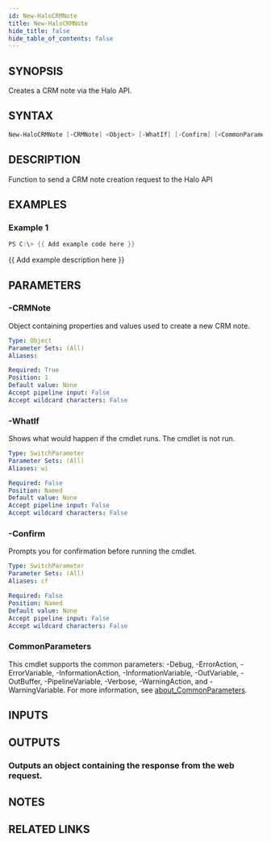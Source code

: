 ```yaml
---
id: New-HaloCRMNote
title: New-HaloCRMNote
hide_title: false
hide_table_of_contents: false
---
```


## SYNOPSIS

Creates a CRM note via the Halo API.

## SYNTAX

```powershell
New-HaloCRMNote [-CRMNote] <Object> [-WhatIf] [-Confirm] [<CommonParameters>]
```

## DESCRIPTION

Function to send a CRM note creation request to the Halo API

## EXAMPLES

### Example 1

```powershell
PS C:\> {{ Add example code here }}
```

{{ Add example description here }}

## PARAMETERS

### -CRMNote

Object containing properties and values used to create a new CRM note.

```yaml
Type: Object
Parameter Sets: (All)
Aliases:

Required: True
Position: 1
Default value: None
Accept pipeline input: False
Accept wildcard characters: False
```

### -WhatIf

Shows what would happen if the cmdlet runs.
The cmdlet is not run.

```yaml
Type: SwitchParameter
Parameter Sets: (All)
Aliases: wi

Required: False
Position: Named
Default value: None
Accept pipeline input: False
Accept wildcard characters: False
```

### -Confirm

Prompts you for confirmation before running the cmdlet.

```yaml
Type: SwitchParameter
Parameter Sets: (All)
Aliases: cf

Required: False
Position: Named
Default value: None
Accept pipeline input: False
Accept wildcard characters: False
```

### CommonParameters

This cmdlet supports the common parameters: -Debug, -ErrorAction, -ErrorVariable, -InformationAction, -InformationVariable, -OutVariable, -OutBuffer, -PipelineVariable, -Verbose, -WarningAction, and -WarningVariable. For more information, see [about_CommonParameters](http://go.microsoft.com/fwlink/?LinkID=113216).

## INPUTS

## OUTPUTS

### Outputs an object containing the response from the web request.

## NOTES

## RELATED LINKS
